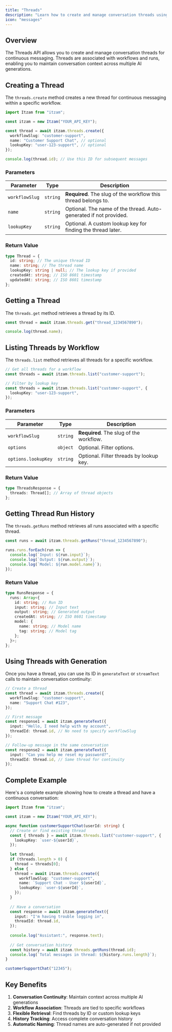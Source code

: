 ```yaml
---
title: "Threads"
description: "Learn how to create and manage conversation threads using the JavaScript SDK."
icon: "messages"
---
```


## Overview

The Threads API allows you to create and manage conversation threads for continuous messaging. Threads are associated with workflows and runs, enabling you to maintain conversation context across multiple AI generations.

## Creating a Thread

The `threads.create` method creates a new thread for continuous messaging within a specific workflow.

```typescript
import Itzam from "itzam";

const itzam = new Itzam("YOUR_API_KEY");

const thread = await itzam.threads.create({
  workflowSlug: "customer-support",
  name: "Customer Support Chat", // optional
  lookupKey: "user-123-support", // optional
});

console.log(thread.id); // Use this ID for subsequent messages
```

### Parameters

| Parameter      | Type     | Description                                                                |
| -------------- | -------- | -------------------------------------------------------------------------- |
| `workflowSlug` | `string` | **Required**. The slug of the workflow this thread belongs to.            |
| `name`         | `string` | Optional. The name of the thread. Auto-generated if not provided.        |
| `lookupKey`    | `string` | Optional. A custom lookup key for finding the thread later.              |

### Return Value

```typescript
type Thread = {
  id: string; // The unique thread ID
  name: string; // The thread name
  lookupKey: string | null; // The lookup key if provided
  createdAt: string; // ISO 8601 timestamp
  updatedAt: string; // ISO 8601 timestamp
};
```

## Getting a Thread

The `threads.get` method retrieves a thread by its ID.

```typescript
const thread = await itzam.threads.get("thread_1234567890");

console.log(thread.name);
```

## Listing Threads by Workflow

The `threads.list` method retrieves all threads for a specific workflow.

```typescript
// Get all threads for a workflow
const threads = await itzam.threads.list("customer-support");

// Filter by lookup key
const threads = await itzam.threads.list("customer-support", {
  lookupKey: "user-123-support",
});
```

### Parameters

| Parameter    | Type     | Description                                          |
| ------------ | -------- | ---------------------------------------------------- |
| `workflowSlug` | `string` | **Required**. The slug of the workflow.            |
| `options`    | `object` | Optional. Filter options.                            |
| `options.lookupKey` | `string` | Optional. Filter threads by lookup key.       |

### Return Value

```typescript
type ThreadsResponse = {
  threads: Thread[]; // Array of thread objects
};
```

## Getting Thread Run History

The `threads.getRuns` method retrieves all runs associated with a specific thread.

```typescript
const runs = await itzam.threads.getRuns("thread_1234567890");

runs.runs.forEach(run => {
  console.log(`Input: ${run.input}`);
  console.log(`Output: ${run.output}`);
  console.log(`Model: ${run.model.name}`);
});
```

### Return Value

```typescript
type RunsResponse = {
  runs: Array<{
    id: string; // Run ID
    input: string; // Input text
    output: string; // Generated output
    createdAt: string; // ISO 8601 timestamp
    model: {
      name: string; // Model name
      tag: string; // Model tag
    };
  }>;
};
```

## Using Threads with Generation

Once you have a thread, you can use its ID in `generateText` or `streamText` calls to maintain conversation continuity:

```typescript
// Create a thread
const thread = await itzam.threads.create({
  workflowSlug: "customer-support",
  name: "Support Chat #123",
});

// First message
const response1 = await itzam.generateText({
  input: "Hello, I need help with my account",
  threadId: thread.id, // No need to specify workflowSlug
});

// Follow-up message in the same conversation
const response2 = await itzam.generateText({
  input: "Can you help me reset my password?",
  threadId: thread.id, // Same thread for continuity
});
```

## Complete Example

Here's a complete example showing how to create a thread and have a continuous conversation:

```typescript
import Itzam from "itzam";

const itzam = new Itzam("YOUR_API_KEY");

async function customerSupportChat(userId: string) {
  // Create or find existing thread
  const { threads } = await itzam.threads.list("customer-support", {
    lookupKey: `user-${userId}`,
  });
  
  let thread;
  if (threads.length > 0) {
    thread = threads[0];
  } else {
    thread = await itzam.threads.create({
      workflowSlug: "customer-support",
      name: `Support Chat - User ${userId}`,
      lookupKey: `user-${userId}`,
    });
  }
  
  // Have a conversation
  const response = await itzam.generateText({
    input: "I'm having trouble logging in",
    threadId: thread.id,
  });
  
  console.log("Assistant:", response.text);
  
  // Get conversation history
  const history = await itzam.threads.getRuns(thread.id);
  console.log(`Total messages in thread: ${history.runs.length}`);
}

customerSupportChat("12345");
```

## Key Benefits

1. **Conversation Continuity**: Maintain context across multiple AI generations
2. **Workflow Association**: Threads are tied to specific workflows
3. **Flexible Retrieval**: Find threads by ID or custom lookup keys
4. **History Tracking**: Access complete conversation history
5. **Automatic Naming**: Thread names are auto-generated if not provided